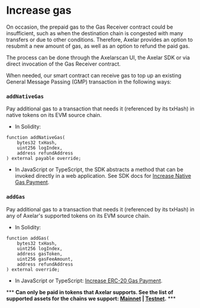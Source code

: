 # Increase gas

On occasion, the prepaid gas to the Gas Receiver contract could be insufficient, such as when the destination chain is congested with many transfers or due to other conditions. Therefore, Axelar provides an option to resubmit a new amount of gas, as well as an option to refund the paid gas. 

The process can be done through the Axelarscan UI, the Axelar SDK or via direct invocation of the Gas Receiver contract.

When needed, our smart contract can receive gas to top up an existing General Message Passing (GMP) transaction in the following ways:

### `addNativeGas`

Pay additional gas to a transaction that needs it (referenced by its txHash) in native tokens on its EVM source chain.

- In Solidity:

```solidity
function addNativeGas(
    bytes32 txHash,
    uint256 logIndex,
    address refundAddress
) external payable override;
```

- In JavaScript or TypeScript, the SDK abstracts a method that can be invoked directly in a web application.
  See SDK docs for [Increase Native Gas Payment](/dev/axelarjs-sdk/tx-status-query-recovery#21-native-gas-payment).

### `addGas`

Pay additional gas to a transaction that needs it (referenced by its txHash) in any of Axelar's supported tokens on its EVM source chain.

- In Solidity:

```solidity
function addGas(
    bytes32 txHash,
    uint256 logIndex,
    address gasToken,
    uint256 gasFeeAmount,
    address refundAddress
) external override;
```

- In JavaScript or TypeScript: [Increase ERC-20 Gas Payment](/dev/axelarjs-sdk/tx-status-query-recovery#22-erc-20-gas-payment).

\*\*\* **Can only be paid in tokens that Axelar supports. See the list of supported assets for the chains we support: [Mainnet](/dev/reference/mainnet-contract-addresses) | [Testnet](/dev/reference/testnet-contract-addresses).** \*\*\* 
